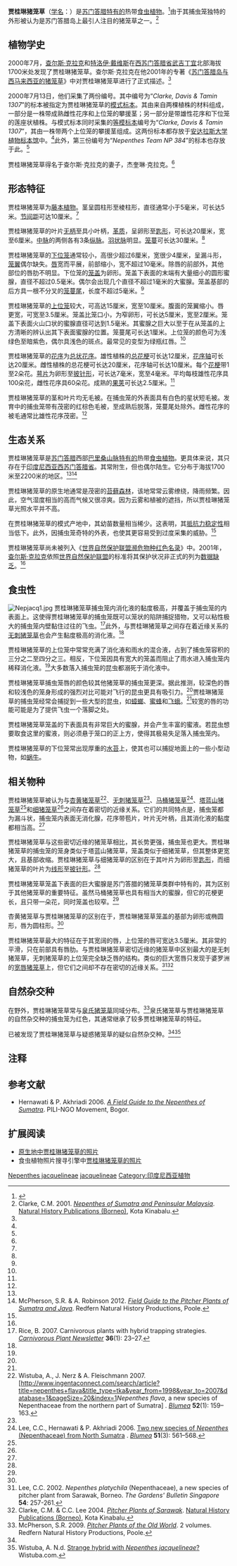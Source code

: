 {{Speciesbox
|image = Nepenthes jacquelineae 1.JPG
|image_caption = 贾桂琳猪笼草的上位笼
|taxon=Nepenthes jacquelineae
|authority = [[查尔斯·克拉克_(植物学家)|C.Clarke]], [[特洛伊·戴维斯|Troy Davis]] & [[罗斯朱迪·塔明|Tamin]] (2001)
}}

'''贾桂琳猪笼草'''（[[学名|学名]]：''{{lang|la|Nepenthes jacquelineae}}''）是[[苏门答腊|苏门答腊]][[特有种|特有的]]热带[[食虫植物|食虫植物]]。<ref name="夏洛特2007">{{cite book | title=[[食蟲植物觀賞&栽培圖鑑|食蟲植物觀賞&栽培圖鑑]] | publisher=商周出版 | author=夏洛特 | year=2007 | location=台北 | pages=76 | isbn=978-986-124-850-9}}</ref>由于其捕虫笼独特的外形被认为是苏门答腊岛上最引人注目的猪笼草之一。<ref name=Clarke>Clarke, C.M. 2001. ''[[苏门答腊岛与西马来西亚的猪笼草|Nepenthes of Sumatra and Peninsular Malaysia]]''. [[自然历史出版社_(婆罗洲)|Natural History Publications (Borneo)]], Kota Kinabalu.</ref>

== 植物学史 ==
{{multiple image
 | align     = left
 | footer    = 具下位笼的贾桂琳猪笼草莲座状植株
 | image1    = Nepenthes jacquelineae6.jpg
 | width1    = 300 
 | image2    = Nepenthes jacquelineae2.jpg
 | width2    = 169
}}
2000年7月，[[查尔斯·克拉克_(植物学家)|查尔斯·克拉克]]和[[特洛伊·戴维斯|特洛伊·戴维斯]]{{small|（Troy Davis）}}在[[西苏门答腊省|西苏门答腊省]][[武吉丁宜|武吉丁宜]]北部海拔1700米处发现了贾桂琳猪笼草。查尔斯·克拉克在他2001年的专著《[[苏门答腊岛与西马来西亚的猪笼草|苏门答腊岛与西马来西亚的猪笼草]]》中对贾桂琳猪笼草进行了正式描述。{{refn|贾桂琳猪笼草的原[[拉丁文|拉丁文]]描述：<ref name=Clarke />{{Cquote|Nepenthi inermi similis, sed habitu robustiore, peristomio lato expanso, operculo latiore glandes pergrandes nectariferas ferenti differt. Typus: ''Clarke, Davis & Tamin 1307'' (holo, ANDA, hic designatus), Sumatra, Sumatra Barat, Bukit Barisan, north of Bukittinggi, 1700 m, 13 July 2000.}}|name=Clarke|group="注"}}<ref name=Clarke />

2000年7月13日，他们采集了两份编号。其中编号为“''Clarke, Davis & Tamin 1307''”的标本被指定为贾桂琳猪笼草的[[模式标本|模式标本]]。其由来自两棵植株的材料组成，一部分是一株带成熟雌性花序和上位笼的攀援茎；另一部分是带雄性花序和下位笼的莲座状植株。与模式标本同时采集的[[等模标本|等模标本]]编号为“''Clarke, Davis & Tamin 1307''”，其由一株带两个上位笼的攀援茎组成。这两份标本都存放于[[安达拉斯大学|安达拉斯大学]][[植物标本馆|植物标本馆]]{{small|（ANDA）}}中。<ref name=Clarke />此外，第三份编号为“''Nepenthes Team NP 384''”的标本也存放于此。<ref name=jamban />

贾桂琳猪笼草得名于查尔斯·克拉克的妻子，杰奎琳·克拉克{{small|（Jacqueline Clarke）}}。<ref name=Clarke />

== 形态特征 ==
贾桂琳猪笼草为[[藤本植物|藤本植物]]。茎呈圆柱形至棱柱形，直径通常小于5毫米，可长达5米。[[节间距|节间距]]可达10厘米。<ref name=Clarke />

贾桂琳猪笼草的叶片[[wikt:无柄|无柄]]至具小叶柄，[[wikt:革质|革质]]，呈卵形至[[wikt:匙形|匙形]]，可长达20厘米，宽至6厘米。[[中脉|中脉]]的两侧各有3条[[纵脉|纵脉]]。[[羽状脉|羽状脉]]明显。[[笼蔓|笼蔓]]可长达30厘米。<ref name=Clarke />

贾桂琳猪笼草的[[下位捕虫笼|下位笼]]通常较小，高很少超过6厘米，宽很少4厘米，呈漏斗形，[[笼翼|笼翼]]偶尔缺失。[[猪笼草#唇|唇]]宽而平展，前部缩小，宽不超过10毫米。除唇的前部外，其他部位的唇肋不明显。下位笼的[[笼盖|笼盖]]为卵形。笼盖下表面的末端有大量细小的圆形蜜腺，直径不超过0.5毫米。偶尔会出现几个直径不超过1毫米的大蜜腺。笼盖基部的后方具一根不分叉的[[笼蔓尾|笼蔓尾]]，长度不超过5毫米。<ref name=Clarke />

贾桂琳猪笼草的[[上位捕虫笼|上位笼]]较大，可高达15厘米，宽至10厘米。腹面的笼翼缩小。唇更宽，可宽至3.5厘米。笼盖比笼口小，为窄卵形，可长达5厘米，宽至2厘米。笼盖下表面火山口状的蜜腺直径可达到1.5毫米。其蜜腺之巨大以至于在从笼盖的上方清晰的辨认出其下表面蜜腺的位置。笼蔓尾可长达1厘米。上位笼的颜色可为浅绿色至暗紫色，偶尔具浅色的斑点。最常见的变型为绿瓶红唇。<ref name=Clarke />

{{multiple image
 | align     = center
 | footer    = '''左1-2：'''贾桂琳猪笼草红色变型的下位笼及典型颜色的上位笼；'''右1-2：'''生长于高地山地森林中的贾桂琳猪笼草的上位笼。
 | image1    = Nepenthes jacquelineae3.jpg
 | width1    = 212
 | image2    = Nepjacq2.jpg
 | width2    = 200 
 | image3    = Nepjacq5.jpg
 | width3    = 200 
 | image4    = Nepjacq3.jpg
 | width4    = 200 
}}

贾桂琳猪笼草的[[花序|花序]]为[[总状花序|总状花序]]。雄性植株的[[总花梗|总花梗]]可长达12厘米，[[花序轴|花序轴]]可长达20厘米。雌性植株的总花梗可长达20厘米，花序轴可长达10厘米。每个[[花梗|花梗]]带1至2朵花。[[萼片|萼片]]为卵形至[[wikt:披针形|披针形]]，可长达7毫米，宽至4毫米。平均每枝雄性花序具100朵花，雌性花序具60朵花。成熟的[[果荚|果荚]]可长达2.5厘米。<ref name=Clarke />

贾桂琳猪笼草的茎和叶片均无毛被。在捕虫笼的外表面具有白色的星状短毛被。发育中的捕虫笼带有茂密的红棕色毛被，至成熟后脱落，笼蔓尾处除外。雌性花序的被毛通常比雄性花序茂密。<ref name=Clarke />

== 生态关系 ==
贾桂琳猪笼草是[[苏门答腊|苏门答腊]]西部[[巴里桑山脉|巴里桑山脉]][[特有种|特有的]]热带[[食虫植物|食虫植物]]。更具体来说，其只存在于[[印度尼西亚|印度尼西亚]][[西苏门答腊省|西苏门答腊省]]。其常附生，但也偶尔陆生。它分布于海拔1700米至2200米的地区。<ref name=Clarke /><ref name=JavaSumatra>McPherson, S.R. & A. Robinson 2012. ''[[苏门答腊与爪哇的猪笼草野外指南|Field Guide to the Pitcher Plants of Sumatra and Java]]''. Redfern Natural History Productions, Poole.</ref>

贾桂琳猪笼草的原生地通常是茂密的[[苔藓森林|苔藓森林]]，该地常常云雾缭绕，降雨频繁。因此，空气湿度相当的高而气候又很凉爽。因为云雾和植被的遮挡，所以贾桂琳猪笼草光照水平并不高。

在贾桂琳猪笼草的模式产地中，其幼苗数量相当稀少。这表明，其[[抵抗力稳定性|抵抗力稳定性]]相当低下。此外，因捕虫笼奇特的外表，也使其更容易受到过度采集的威胁。<ref name=Clarke />

贾桂琳猪笼草尚未被列入《[[世界自然保护联盟濒危物种红色名录|世界自然保护联盟濒危物种红色名录]]》中。2001年，[[查尔斯·克拉克_(植物学家)|查尔斯·克拉克]]依照[[世界自然保护联盟|世界自然保护联盟]]的标准将其保护状况非正式的列为[[数据缺乏|数据缺乏]]。<ref name=Clarke />

== 食虫性 ==
[[File:Nepjacq1.jpg|thumb]]
贾桂琳猪笼草捕虫笼内消化液的黏度极高，并覆盖于捕虫笼的内表面上。这使得贾桂琳猪笼草的捕虫笼既可以笼状的陷阱捕捉猎物，又可以粘性极大的捕虫笼内壁黏住过往的飞虫。<ref>Rice, B. 2007. Carnivorous plants with hybrid trapping strategies. ''[[食虫植物通讯|Carnivorous Plant Newsletter]]'' '''36'''(1): 23–27.</ref>此外，与贾桂琳猪笼草之间存在着近缘关系的[[无刺猪笼草|无刺猪笼草]]{{small|（''N. inermis''）}}也会产生黏度极高的消化液。<ref name=Clarke />

贾桂琳猪笼草的上位笼中常常充满了消化液和雨水的混合液，占到了捕虫笼容积的三分之二至四分之三。相反，下位笼因具有宽大的笼盖而阻止了雨水进入捕虫笼内稀释消化液。<ref name=Clarke />大多数落入捕虫笼的昆虫都溺死于消化液中。

贾桂琳猪笼草捕虫笼唇的颜色较其他猪笼草的捕虫笼更深。据此推测，较深色的唇和较浅色的笼身形成的强烈对比可能对飞行的昆虫更具有吸引力。<ref name=Clarke />贾桂琳猪笼草的捕虫笼经常会捕捉到一些大型的昆虫，如[[蟑螂|蟑螂]]、[[蜜蜂|蜜蜂]]和[[飞蛾|飞蛾]]。<ref name=Clarke />较宽的唇的功能可能是为了提供飞虫一个落脚之处。

贾桂琳猪笼草笼盖的下表面具有非常巨大的蜜腺，并会产生丰富的蜜液。若昆虫想要取食这里的蜜液，则必须悬于笼口的正上方，使得其极易失足落入捕虫笼内。

贾桂琳猪笼草的下位笼常出现厚重的[[水苔|水苔]]上，使其也可以捕捉地面上的一些小型动物，如[[蜗牛|蜗牛]]。

== 相关物种 ==
贾桂琳猪笼草被认为与[[杏黄猪笼草|杏黄猪笼草]]{{small|（''N. flava''）}}<ref name=flava>Wistuba, A., J. Nerz & A. Fleischmann 2007. [http://www.ingentaconnect.com/search/article?title=nepenthes+flava&title_type=tka&year_from=1998&year_to=2007&database=1&pageSize=20&index=1''Nepenthes flava'', a new species of Nepenthaceae from the northern part of Sumatra] {{Wayback|url=http://www.ingentaconnect.com/search/article?title=nepenthes+flava&title_type=tka&year_from=1998&year_to=2007&database=1&pageSize=20&index=1 |date=20071001011959 }}. ''[[布卢姆－植物分类学与植物地理学杂志|Blumea]]'' '''52'''(1): 159–163.</ref>、[[无刺猪笼草|无刺猪笼草]]<ref name=Clarke />、[[马桶猪笼草|马桶猪笼草]]{{small|（''N. jamban''）}}<ref name=jamban>Lee, C.C., Hernawati & P. Akhriadi 2006. [http://www.ingentaconnect.com/content/nhn/blumea/2006/00000051/00000003/art00007 Two new species of ''Nepenthes'' (Nepenthaceae) from North Sumatra] {{Wayback|url=http://www.ingentaconnect.com/content/nhn/blumea/2006/00000051/00000003/art00007 |date=20110805071712 }}. ''[[布卢姆－植物分类学与植物地理学杂志|Blumea]]'' '''51'''(3): 561–568.</ref>、[[塔蓝山猪笼草|塔蓝山猪笼草]]{{small|（''N. talangensis''）}}<ref name=Clarke />和[[细猪笼草|细猪笼草]]{{small|（''N. tenuis''）}}<ref name=Clarke />之间存在着密切的近缘关系。它们的共同特点是，捕虫笼都为漏斗状，捕虫笼内表面无消化腺，花序带苞片，叶片无叶柄，且其消化液的黏度都相当高。<ref name=jamban />

贾桂琳猪笼草与这些密切近缘的猪笼草相比，其长势更强，捕虫笼也更大。贾桂琳猪笼草的捕虫笼的笼身类似于塔蓝山猪笼草，笼盖类似于细猪笼草，但其整体更宽大，且基部收缩。贾桂琳猪笼草与细猪笼草的区别在于其叶片为卵形至[[wikt:匙形|匙形]]，而细猪笼草的叶片为[[wikt:线形|线形]]至[[wikt:披针形|披针形]]。<ref name=Clarke />

贾桂琳猪笼草笼盖下表面的巨大蜜腺是苏门答腊的猪笼草类群中特有的，其为区别于其他猪笼草的重要特征。虽然马桶猪笼草也具有相当大的蜜腺{{small|（直径小于0.5毫米）}}，但它的花梗更长，且只带一朵花，同时笼盖也较窄。<ref name=jamban />

杏黄猪笼草与贾桂琳猪笼草的区别在于，贾桂琳猪笼草笼盖的基部为卵形或椭圆形，唇为圆柱形。<ref name=flava />

{{multiple image
 | align     = right
 | footer    = '''左及中：'''泉氏猪笼草与贾桂琳猪笼草的自然杂交种的莲座状植株及下位笼。<br />
'''右：'''疑惑猪笼草与贾桂琳猪笼草的疑似自然杂交种。
 | image1    = N. izumiae × N. jacquelineae3.jpg
 | width1    = 300 
 | image2    = N. izumiae × N. jacquelineae2.jpg
 | width2    = 169
 | image3    = N. dubia x N. jacquelineae.JPG
 | width3    = 169
}}

贾桂琳猪笼草最大的特征在于其宽阔的唇，上位笼的唇可宽达3.5厘米。其非常的平滑，只在前部具有唇肋。与贾桂琳猪笼草密切近缘的猪笼草中区别最大的是无刺猪笼草，无刺猪笼草的上位笼完全缺乏唇的结构。类似的巨大宽唇只发现于婆罗洲的[[宽唇猪笼草|宽唇猪笼草]]{{small|（''N. platychila''）}}上，但它们之间却不存在密切的近缘关系。<ref>Lee, C.C. 2002. ''Nepenthes platychila'' (Nepenthaceae), a new species of pitcher plant from Sarawak, Borneo. ''The Gardens' Bulletin Singapore'' '''54''': 257-261.</ref><ref>Clarke, C.M. & C.C. Lee 2004. ''[[沙捞越的猪笼草|Pitcher Plants of Sarawak]]''. [[自然历史出版社_(婆罗洲)|Natural History Publications (Borneo)]], Kota Kinabalu.</ref>

== 自然杂交种 ==
在野外，贾桂琳猪笼草常与[[泉氏猪笼草|泉氏猪笼草]]{{small|（''N. izumiae''）}}同域分布。<ref name=McPherson>McPherson, S.R. 2009. ''[[旧大陆的猪笼草|Pitcher Plants of the Old World]]''. 2 volumes. Redfern Natural History Productions, Poole.</ref>泉氏猪笼草与贾桂琳猪笼草的自然杂交种{{small|（''N. izumiae'' × ''N. jacquelineae''）}}的捕虫笼为红色，其通常继承了较多贾桂琳猪笼草的特征。

已被发现了贾桂琳猪笼草与疑惑猪笼草的疑似自然杂交种。<ref name=McPherson /><ref>Wistuba, A. N.d. [http://www.wistuba.com/01b021931400a5f03/01b021931400a6d09/50279093670a79124/50279093670abe351.html Strange hybrid with ''Nepenthes jacquelineae''?] {{Wayback|url=http://www.wistuba.com/01b021931400a5f03/01b021931400a6d09/50279093670a79124/50279093670abe351.html |date=20070928072950 }} Wistuba.com.</ref>

== 注释 ==
{{reflist|group="注"}}

== 参考文献 ==
{{reflist|2}}
{{refbegin}}
* Hernawati & P. Akhriadi 2006. ''[[苏门答腊的猪笼草野外指南|A Field Guide to the Nepenthes of Sumatra]]''. PILI-NGO Movement, Bogor.
{{refend}}

== 扩展阅读 ==
{{refbegin|2}}
* [https://web.archive.org/web/20070928072943/http://www.wistuba.com/01b021931400a5f03/01b021931400a6d09/50279093670a79124/index.html 原生地中贾桂琳猪笼草的照片]
* 食虫植物照片搜寻引擎中[http://www.cpphotofinder.com/nepenthes-jacquelineae-541.html 贾桂琳猪笼草的照片] {{Wayback|url=http://www.cpphotofinder.com/nepenthes-jacquelineae-541.html |date=20210126210328 }}
{{commons-inline|Nepenthes jacquelineae|贾桂琳猪笼草}}
{{wikispecies-inline|Nepenthes jacquelineae|贾桂琳猪笼草}}
{{refend}}

{{猪笼草属}}
{{Taxonbar|from=Q1094381}}

[[Category:亚洲食虫植物|Nepenthes jacquelineae]]
[[Category:猪笼草属|jacquelineae]]
[[Category:印度尼西亚植物|Category:印度尼西亚植物]]